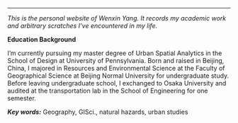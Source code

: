 ***


_This is the personal website of Wenxin Yang. It records my academic work and arbitrary scratches I've encountered in my life._


__Education Background__

I'm currently pursuing my master degree of Urban Spatial Analytics in the School of Design at University of Pennsylvania. Born and raised in Beijing, China, I majored in Resources and Environmental Science at the Faculty of Geographical Science at Beijing Normal University for undergraduate study. Before leaving undergraduate school, I exchanged to Osaka University and audited at the transportation lab in the School of Engineering for one semester.

<style>
div.blue { background-color: #e6f0ff; border-radius: 5px; padding: 20px;}
</style>


*__Key words:__* Geography, GISci., natural hazards, urban studies


